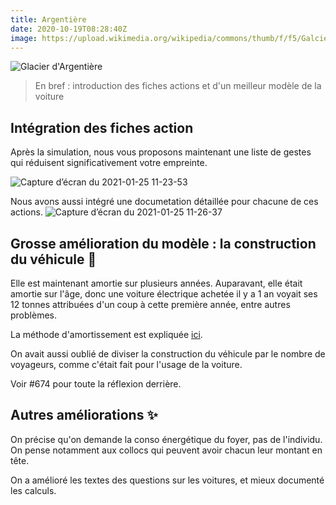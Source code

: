 ```yaml
---
title: Argentière
date: 2020-10-19T08:28:40Z
image: https://upload.wikimedia.org/wikipedia/commons/thumb/f/f5/GalcierArgentiere7479.JPG/800px-GalcierArgentiere7479.JPG
---
```


![Glacier d'Argentière](https://upload.wikimedia.org/wikipedia/commons/thumb/f/f5/GalcierArgentiere7479.JPG/800px-GalcierArgentiere7479.JPG)

> En bref : introduction des fiches actions et d'un meilleur modèle de la voiture

## Intégration des fiches action

Après la simulation, nous vous proposons maintenant une liste de gestes qui réduisent significativement votre empreinte.

![Capture d’écran du 2021-01-25 11-23-53](https://user-images.githubusercontent.com/1177762/105693284-d2b9de80-5eff-11eb-8229-9c7dfd4f2a63.png)

Nous avons aussi intégré une documetation détaillée pour chacune de ces actions.
![Capture d’écran du 2021-01-25 11-26-37](https://user-images.githubusercontent.com/1177762/105693599-347a4880-5f00-11eb-94c2-51a179b8bd48.png)

## Grosse amélioration du modèle : la construction du véhicule 🚗

Elle est maintenant amortie sur plusieurs années. Auparavant, elle était amortie sur l'âge, donc une voiture électrique achetée il y a 1 an voyait ses 12 tonnes attribuées d'un coup à cette première année, entre autres problèmes.

La méthode d'amortissement est expliquée [ici](https://ecolab.ademe.fr/apps/climat/documentation/transport/voiture/amortissement-particulier).

On avait aussi oublié de diviser la construction du véhicule par le nombre de voyageurs, comme c'était fait pour l'usage de la voiture.

Voir #674 pour toute la réflexion derrière.

## Autres améliorations ✨

On précise qu'on demande la conso énergétique du foyer, pas de l'individu. On pense notamment aux collocs qui peuvent avoir chacun leur montant en tête.

On a amélioré les textes des questions sur les voitures, et mieux documenté les calculs.
